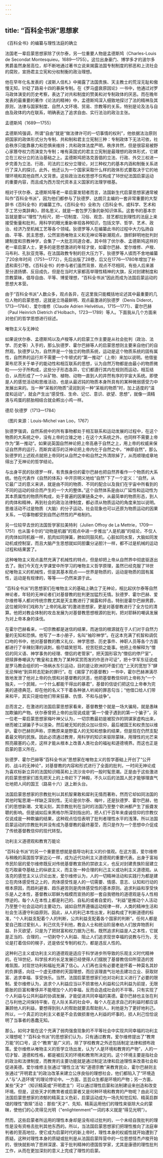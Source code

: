 ```yaml
---
---
---
```

title: “百科全书派”思想家
---





《百科全书》的编纂与理性法庭的确立


法国老一辈启蒙思想家除了伏尔泰，另一位重要人物是孟德斯鸠（Charles-Louis de Secondat Montesquieu，1689—1755）。这位出身豪门、博学多才的波尔多男爵虽然身居高位，却不断地通过著书立说来揭露法国专制制度的邪恶和上流社会的腐败，宣扬君主立宪和分权制衡的政治理想。

他在早年化名发表的《波斯人信札》中揭露了法国贵族、天主教士的荒淫无耻和傲慢无知，针砭了路易十四的暴戾专制。在《罗马盛衰原因论》一书中，他通过对罗马政体演变的历史考察，表达了对共和制度的赞美和对专制政体的厌恶。而在晚年发表的最重要的著作《论法的精神》中，孟德斯鸠深入细致地探讨了法的精神及其原则，法律与国家制度、自然人文环境、贸易、宗教等的关系，特别是论及法与自由及政体的内在联系，明确表达了追求自由、实行法治的政治主张。

孟德斯鸠（1689—1755）



孟德斯鸠强调，所谓“自由”就是“做法律许可的一切事情的权利”，他依据法治原则把国家的政体形式分为专制、共和制和君主立宪制三种：专制政体下无法可依，社会秩序只能靠暴力和恐惧来维持；共和政体法度严明，秩序井然，但是很容易被野心家篡夺权力而演变为专制；唯有英国式的君主立宪制是最理想的政体形式，它建立在三权分立的法治基础之上。孟德斯鸠把洛克首倡的立法、行政、外交三权进一步完善为立法、行政、司法的三权分立理论，对三种权力的基本内涵和制衡关系进行了深入的探讨。此外，他还认为一个国家采取什么样的政体形式要取决于它的地理环境和其他自然人文背景。这些政治法权思想不仅构成了18世纪法国启蒙运动的重要内容，而且成为西方现代资本主义国家的法理学根基。

相对于伏尔泰、孟德斯鸠等老一辈启蒙发轫者而言，法国新生代启蒙思想家通常被叫作“百科全书派”，因为他们都参与了狄德罗、达朗贝主编的一套非常重要的大型辞书《百科全书》的编纂工作。《百科全书》全称为《百科全书，或科学、艺术和手工艺分类辞典》，顾名思义，就是一套包罗万象的新知识体系。这套书的基本宗旨就是要以“理性”为标尺，把一切制度、习俗、观念、技艺都拉到理性的法庭上来接受衡量和批判，用科学的眼光重新审视各种知识，包括文学、哲学、艺术、政治、经济乃至机械工艺等各个领域。狄德罗等人在编纂此书的过程中大力弘扬自由、平等、民主思想，公然宣扬唯物主义和无神论等新潮观点，旗帜鲜明地批判封建制度和宗教神学，会集了一大批志同道合者。其中除了伏尔泰、孟德斯鸠这样的老一辈启蒙人士，更多的是思想激进的年轻才俊，如霍尔巴赫、爱尔维修、卢梭、马布利、孔狄亚克等。在法国政教专制的巨大压力下，狄德罗等人锲而不舍地编纂了20余年时间（1751—1772），先后出版了28卷，后又在1776—1780年增加了补遗和索引7卷。《百科全书》的参与者们虽然背景、观点不尽相同，有些人后来甚至分道扬镳、反目成仇，但是在当时大家都高举理性精神的大旗，反对封建制度和宗教蒙昧，倡导自由、平等、博爱理想，“百科全书派”因此而成为法国启蒙运动的思想大本营。

由于“百科全书派”人数众多，观点各异，在这里我只能概括地论述其中最重要的几位人物的启蒙思想，这就是立场最鲜明、观点最激进的狄德罗（Denis Diderot，1713—1784）、爱尔维修（Claude Adrien Helvétius，1715—1771）、霍尔巴赫（Paul Heinrich Dietrich d'Holbach，1723—1789）等人。下面我从几个方面来对他们的哲学思想进行综述。





唯物主义与无神论


如果说伏尔泰、孟德斯鸠以及卢梭等人的启蒙工作主要是从社会批判（政治、法学、历史等）入手的，那么狄德罗、霍尔巴赫等人的启蒙思想则主要来自他们的自然观。狄德罗认为，自然界是一个独立的物质系统，运动是这个物质系统的固有属性，自然界的运行并不需要一个牛顿式的“第一推动”（上帝）来加以说明。他借鉴莱布尼茨关于单子的能动性和相互联系的思想，认为自然万物都是由最小的物质微粒——分子所构成，这些分子形态各异，它们都遵行其内在规则而运动，相互结合，从而形成了一个从矿物、植物、动物一直到人的井然有序的宇宙大系统。即使是人的感觉活动和思维活动，也是从最迟钝的物质本身所具有的某种微弱感受力中发展出来的。当一种“呆板的物质”浸润到另一种“呆板的物质”时，加上适度的“温度和运动”，就会产生出“感受性、生命、记忆、意识、欲望、思想”，就像一滴精液与鸡蛋的胚胎相结合就会孵出小鸡一样。

德尼·狄德罗（1713—1784）

（图片来源：Louis-Michel van Loo，1767）



狄德罗强调，自然系统中的所有事物都处于相互联系和运动发展的过程中，在这个物质的大系统之中，没有上帝的立锥之地；在这个大系统之外，也同样不需要上帝作为“第一推动”。如果说英国自然神论把上帝高悬于自然之上，用上帝的权威来保证自然界的运行，而斯宾诺莎的泛神论把上帝内化于自然之中，“神即自然”，那么狄德罗的上述观点就把上帝同时从自然之中和自然之外清除掉了，从而顺理成章地得出了无神论的哲学结论。

与出身平民的狄德罗一样，有贵族身份的霍尔巴赫也把自然界看作一个物质的大系统。他在代表作《自然的体系》中开宗明义地给“自然”下了一个定义：“自然，从它最广泛的意义来讲，就是由不同的物质、不同的配合以及我们在宇宙中所看到的不同的运动的综合而产生的一个大的整体。”这个自然体系是由以广延性和运动性为其本质属性的物质所构成，处于普遍的因果链条之中，从最简单的物质形态，到人的肉体和精神，再到社会的政治法律制度，都必须从物质运动的角度来加以说明。思维活动不过是物质（大脑）的分子运动，社会现象也可以还原为物质运动的因果关系，一切事物都受到自然必然性的严格制约。

另一位较早去世的法国哲学家拉美特利（Julien Offroy de La Mettrie，1709—1751）也从笛卡尔的“动物是机器”的观点中进一步推出“人是机器”的结论，不仅人的肉体如同机器一样，肌肉如同弹簧，肺如同鼓风机，心脏如同水泵，大脑如同发动机或控制室，而且大脑产生思想就如同胆囊分泌胆汁一样，都不过是机械的运动过程和结果罢了。

这种唯物主义观点虽然充满了机械性的特点，但是却把上帝从自然界中彻底驱逐出去了。我们今天在大学课堂中所学习的唯物主义哲学原理，虽然已经克服了18世纪唯物主义的机械性，但是其基本观点——世界是物质的，运动是物质的固有属性，运动是有规律的，等等——仍然来源于此。

“百科全书派”的思想家们在唯物主义的基础上确立了无神论，相比起伏尔泰等自然神论者，年轻的无神论者们对基督教的批判更加猛烈无情。狄德罗、霍尔巴赫、爱尔维修等人都对传统宗教尤其是天主教进行了揭露和抨击。特别是霍尔巴赫男爵，这位被同伴们戏称为“上帝的私敌”的激进思想家，更是对基督教进行了全方位的清算。他把对教会体制的攻击发展为对基督教思想根源的批判，把对耶稣的嘲讽发展为对上帝本身的诛伐。

在霍尔巴赫看来，一切宗教都是迷信的结果，而迷信的根源就在于人们对于自然力量的无知和恐惧。他写了一本小册子，名叫“袖珍神学”。在这本充满了机智和调侃口吻的书中，他对基督教的教义礼仪、神学思想、历史事件、神职人员等各个方面都进行了辛辣刻薄的讽刺，极尽嬉笑怒骂、挖苦贬损之能事。他把上帝解释为“僧侣的同义语、神学事务的经理、僧侣的老管家”，把天国形容为“僧侣的停尸室”，把赎罪券嘲讽为“教皇和主教为了某种奖赏而发的作恶许可证”，把十字军东征说成是罗马教会组织的一场祸水东引运动，目的是让欧洲的坏蛋们在“上天的宽恕下”肆无忌惮地“到异邦去犯新的罪行”。在《揭穿了的基督教》一书中，霍尔巴赫淋漓尽致地发泄了他对上帝的仇恨和对基督教的厌恶，他把基督教信仰的上帝称为“一个独夫，一个民贼，一个什么都能干得出的暴君”，基督的信徒们把这位上帝奉为完美的道德典范，却在他的名义下干着各种骇人听闻的罪恶勾当；“他借口给人们带来和平，其实只是给他们带来狂暴、仇恨、不和与战争”。

总而言之，在激进的法国启蒙思想家看来，基督教整个就是一场大骗局，就是愚昧加欺骗的产物。伏尔泰曾把上帝的出现说成是“第一个傻子遇到的第一个骗子”，另一位老一辈启蒙思想家梅叶神父认为，一切宗教最初是被狡诈的阴谋家虚构出来，继而被江湖骗子予以渲染，然后被无知的民众加以信仰，最后被国王和权贵加以维护。霍尔巴赫则声称，宗教原来是野蛮人的无知和想象的结果，但是现在仍然支配着最文明的民族。因此必须通过教育，用科学的知识来驱除蒙昧，用理性的光芒来照亮蔽塞的心灵，这样才能从根本上改善人类社会的福祉和道德境界。而这也正是启蒙的意义所在。

狄德罗、霍尔巴赫等“百科全书派”思想家在唯物主义的哲学基础上开创了“公开的、战斗的无神论”，对基督教的内容和形式进行了全面的批判，一时间无神论成为喜欢标新立异的法国知识精英和上流沙龙中的一股时髦思潮。正是由于这些激进的启蒙思想家们首先把天上的上帝赶下了神殿，不久以后的法国人民才能够理直气壮地把人间的国王（路易十六）送上断头台。

法国启蒙思想家的宗教批判以其机智果敢和犀利无情而著称，然而它却如同法国的其他时髦思潮一样缺乏深刻性。无论是伏尔泰、梅叶，还是狄德罗、霍尔巴赫，他们的思想新潮、文笔尖刻，其宗教批判在当时的法国乃至整个欧洲都产生了振聋发聩的影响。但是诚如后来黑格尔所深刻指出的，把人们千百年来虔诚信仰的宗教仅仅说成是一种欺骗的结果，这种观点恰恰表明了批判者理性水平的浅薄。所以法国启蒙运动的宗教批判并没有成为基督教的最终墓茔，而只是作为一个思想中介促成了传统基督教信仰的现代转型。





功利主义道德观和教育万能论


“百科全书派”的另一个重要思想就是倡导功利主义的价值观。在这方面，爱尔维修与稍晚的英国哲学家边沁一样，成为近代功利主义道德观的重要代表。出身于富裕市民阶层的爱尔维修既反对传统基督教宣扬的禁欲主义，也反对封建贵族阶层建立在巧取豪夺基础上的纵欲主义，而主张一种合理的利己主义或功利主义道德观。从洛克的感觉主义认识论出发，爱尔维修认为，人的一切精神活动和实践行为都是建立在肉体感受性之上的，肉体感受性是人的一切需要、情感、意志、认知和行动的根本原因，而趋利避害、趋乐避苦则是肉体感受性的基本原则。追求利益和享受快乐是人之本性，基督教以耶稣为楷模而宣扬的那一套自我牺牲的道德观是与人性相悖逆的。每个人在本性上都是利己的、自私的或者自爱的，“利益”是推动个人活动乃至整个社会运动的主要动力。诚如自然界遵循运动规律一样，人类的精神生活和社会生活遵守利益原则。因此，从人的利己本性出发，利益构成了判断道德的标准，“个人利益支配着个人的判断，公共利益支配着各个国家的判断”。任何人都是爱自己胜过爱别人，利己优先于利他，教会人士和统治阶层奉劝人们放弃物质利益、扑灭欲望，只是为了把财富和权力据为己有。既然追求利益是人之本性，它就是正当的、合理的，一切剥夺个人利益、阻止人们追求现世幸福的说教与行为，无论是打着信仰的幌子，还是依仗专制的权力，都是违反人性的。

这种利己主义或功利主义的道德观是适应于科学进步所导致的乐观主义时代精神的。在18世纪，科学技术的长足发展已经使得人们摆脱了基督教信仰所营造的苦难氛围，对现世功利和福祉充满了信心。人们再也没有必要老是怀着一种莫名其妙的负罪感，向往一个虚无缥缈的天国理想，而应该理直气壮地去建功立业、获取财富、追求幸福、享受快乐。当然，法国启蒙思想家们也对功利主义进行了必要的限制。爱尔维修认为，追求个人利益应当以不损害他人利益和公共利益为前提，无限膨胀的巨富和奢侈并不能增加个人的幸福，反而会造成社会的不平等。只有实现了个人利益与公共利益的协调发展，才能促进共同幸福的美德。霍尔巴赫也主张在利己与利他之间保持平衡，在人际关系的社会中，每个人在追求自己的利益时都应该兼顾他人的利益，要想得到别人的帮助就要去帮助别人，利他是为了更好地利己。所以，一个真正的功利主义者是不会去做损害他人利益的坏事的，损人利己恰恰说明了当事者的愚蠢无知。

那么，如何才能在这个充满了弱肉强食现象的不平等社会中实现共同幸福的功利主义理想呢？“百科全书派”的思想家们认为，只有通过教育。爱尔维修提出了“教育万能”的口号，这个“教育”是广义的，除了学校教育之外还包括制定法律和颁布政策。爱尔维修从唯物主义的哲学立场出发，认为“人是环境和教育的产物”，人的一切才智、道德和性格，都是被后天的环境和教育所决定的。这个环境主要是指社会的政治和法律制度，而教育的主要功能就是通过制定法律和启迪理性来改善社会和促进美德。爱尔维修主张通过“理性立法”和“道德宗教”来教育民众，霍尔巴赫则主张通过“开明君主”的政治改革来建立公序良俗的理想社会，他们都陷入了“环境造人”与“人造环境”的理论悖论中。一方面，芸芸众生都是环境的产物；另一方面，某些“天才”（知识精英或“开明君主”）可以通过理性启蒙和法制建设来创造和改变环境。但是，这些天才的教育者或启蒙者又是何种环境和教育的产物呢？由此可见法国启蒙思想家的浓郁的精英主义色彩，启蒙运动成为一场先知觉后知、精英启群氓的理性“救赎”活动：那些“天才”、先知、精英运用他们的理性来驱除大众的蒙昧，使他们的心灵得见光明（“enlightenment”一词的本义就是“得见光明”）。

然而，这些启蒙者所运用的理性本身却是没有经过批判的，一个未经自我批判的理性是没有资格去批判其他东西的。所以，当法国启蒙思想家们把理性推向了法庭审判者的至高地位，使它成为启蒙时代的新上帝时，理性本身的权威性就开始遭到了质疑。这种对理性本身的质疑或批判是从法国启蒙阵营中的一位思想怪杰卢梭开始的，很快就影响了思辨深邃、富于批判精神的德国哲学家，尤其是康德的理性批判工作，从而在更加深刻的意义上完成了理性的启蒙。